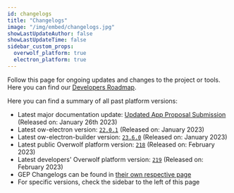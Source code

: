 ```yaml
---
id: changelogs
title: "Changelogs"
image: "/img/embed/changelogs.jpg"
showLastUpdateAuthor: false
showLastUpdateTime: false
sidebar_custom_props:
  overwolf_platform: true
  electron_platform: true
---
```


Follow this page for ongoing updates and changes to the project or tools.
Here you can find our [Developers Roadmap](https://trello.com/b/1V10E4IB/overwolf-roadmap).

Here you can find a summary of all past platform versions:
* Latest major documentation update: [Updated App Proposal Submission](changelogs/documentation/2023/january#januray-26th-2023---updated-app-proposal-submission) (Released on: January 26th 2023)
* Latest ow-electron version: [`22.0.1`](changelogs/electron-platform/ow-electron/v22.0.1) (Released on: January 2023)
* Latest ow-electron-builder version: [`23.6.0`](changelogs/electron-platform/ow-electron-builder/v23.6.0) (Released on: January 2023)
* Latest public Overwolf platform version: [`218`](changelogs/overwolf-platform/2023/february/218) (Released on: February 2023)
* Latest developers' Overwolf platform version: [`219`](changelogs/overwolf-platform/2023/february/219) (Released on: February 2023)
* GEP Changelogs can be found in [their own respective page](changelogs/gep-changelogs)
* For specific versions, check the sidebar to the left of this page
